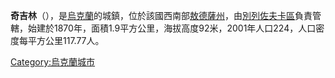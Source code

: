 {{coord|47|7|47|N|30|44|21|E|scale:30000|display=title}}

'''奇吉林'''（{{lang-uk|Чигирин}}），是[[烏克蘭|烏克蘭]]的城鎮，位於該國西南部[[敖德薩州|敖德薩州]]，由[[別列佐夫卡區|別列佐夫卡區]]負責管轄，始建於1870年，面積1.9平方公里，海拔高度92米，2001年人口224，人口密度每平方公里117.77人。

{{Ukraine-geo-stub}}
[[Category:烏克蘭城市|Category:烏克蘭城市]]